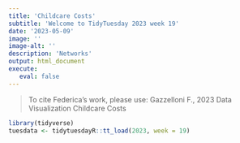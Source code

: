 ```yaml
---
title: 'Childcare Costs'
subtitle: 'Welcome to TidyTuesday 2023 week 19'
date: '2023-05-09'
image: ''
image-alt: ''
description: 'Networks'
output: html_document
execute: 
   eval: false
---
```


> To cite Federica's work, please use: Gazzelloni F., 2023 Data Visualization Childcare Costs


```r
library(tidyverse)
tuesdata <- tidytuesdayR::tt_load(2023, week = 19)
```
